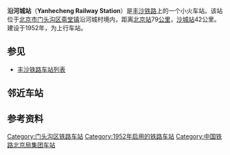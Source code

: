 {{Infobox China railway station
|车站名称 = 沿河城站
|图片 = Yanhecheng Railway Station (20160627121431).jpg
|图片介绍 = 
|其他名称 = 
|车站拼音 = Yanhecheng
|英文名称 = Yanhecheng Railway Station
|车站代码 = 13445<ref>{{cite book|title=中华人民共和国铁路车站代码（GB/T 10302-2010）|publisher=中国标准出版社|year=2010|isbn=155066140495|ignore-isbn-error=true|pages=43}}</ref>
|电报码 = YHP<ref>{{cite book|author=铁道部电子计算技术中心, 铁道部运输局|title=铁路车站站名代码表：TMIS使用|publisher=中国铁道出版社|location=北京|year=1998|isbn=9787113030995|pages=12}}</ref><ref>{{cite book|author=[[中华人民共和国铁道部|中华人民共和国铁道部]]|title=铁路电报站名略号（2012）|publisher=中国铁道出版社|location=北京|year=2012|unified=15113·3468|pages=152}}</ref>
|拼音码 = YHC
|车站类型 = 
|技术性质 = 
|业务性质 = 
|始建时间 = 
|开通运营 = 
|车站位置 = [[北京市|北京市]][[门头沟区|门头沟区]][[斋堂镇|斋堂镇]]沿河城村
|坐标 = {{Coord|40.099228|115.720468|type:railwaystation_region:CN-11_source:GoogleMaps|display=inline,title}}
|归属 = [[北京铁路局|北京铁路局]][[北京西车务段|北京西车务段]]
|线路 = [[丰沙铁路|丰沙铁路]]
|车站等级 = [[四等站_(中国大陆)|四等站]]
|使用状态 = 使用中
|股道数目 = 
|正线 = 
|到发线 = 
|其它线 = 
|月台数目 = 
|侧式站台 = 
|岛式站台 = 
|站台面 = 
|网站 = 
|站线配置图 = 
}}
'''沿河城站'''（'''Yanhecheng Railway Station'''）是[[丰沙铁路|丰沙铁路]]上的一个小火车站。该站位于[[北京市|北京市]][[门头沟区|门头沟区]][[斋堂镇|斋堂镇]]沿河城村境内，距离[[北京站|北京站]]79[[公里|公里]]，[[沙城站|沙城站]]42公里。建设于1952年，为上行车站。

==参见==
*[[丰沙铁路车站列表|丰沙铁路车站列表]]

== 邻近车站 ==
{{start rail box|[[File:China_Railways.svg|16px]] [[中国铁路|中国铁路]]}}
{{s-inop|[[珠窝站|珠窝站]]|{{站|北京丰台}}方向}}
{{s-line|[[丰沙铁路|丰沙铁路]]上行线<br />← 10km 沿河城站 5km ←{{0}}}}
{{s-inop|[[幽州站|幽州站]]|从{{站|沙城}}}}
{{end box}}

== 参考资料 ==
{{reflist}}

{{China-rail-stub}}
{{Railwaystation-stub}}
{{丰沙铁路}}
{{北京铁路车站列表}}

[[Category:门头沟区铁路车站|Category:门头沟区铁路车站]]
[[Category:1952年启用的铁路车站|Category:1952年启用的铁路车站]]
[[Category:中国铁路北京局集团车站|Category:中国铁路北京局集团车站]]
